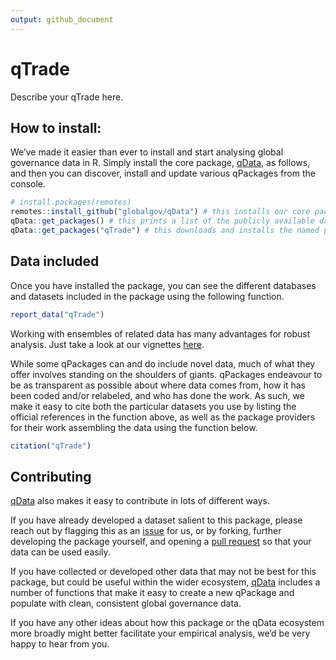 ```yaml
---
output: github_document
---
```


# qTrade

Describe your qTrade here.

## How to install:
We’ve made it easier than ever to install and start analysing global governance data in R. Simply install the core package, [qData](https://github.com/globalgov/qData), as follows, and then you can discover, install and update various qPackages from the console.

```r
# install.packages(remotes)
remotes::install_github("globalgov/qData") # this installs our core package, the only one you need to do independently
qData::get_packages() # this prints a list of the publicly available data packages currently available
qData::get_packages("qTrade") # this downloads and installs the named package
```

## Data included

Once you have installed the package, you can see the different databases and datasets included in the package using the following function.

```r
report_data("qTrade")
```

Working with ensembles of related data has many advantages for robust
analysis. Just take a look at our vignettes
[here](https://globalgov.github.io/qData/articles/user.html).

While some qPackages can and do include novel data, much of what they
offer involves standing on the shoulders of giants. qPackages endeavour
to be as transparent as possible about where data comes from, how it has
been coded and/or relabeled, and who has done the work. As such, we
make it easy to cite both the particular datasets you use by listing the
official references in the function above, as well as the package
providers for their work assembling the data using the function below.

``` r
citation("qTrade")
```

## Contributing

[qData](https://github.com/globalgov/qData) also makes it easy to
contribute in lots of different ways.

If you have already developed a dataset salient to this package, please
reach out by flagging this as an
[issue](https://github.com/globalgov/qTrade/issues) for us, or by
forking, further developing the package yourself, and opening a [pull
request](https://github.com/globalgov/qTrade/pulls) so that your data
can be used easily.

If you have collected or developed other data that may not be best for
this package, but could be useful within the wider ecosystem,
[qData](https://github.com/globalgov/qData) includes a number of
functions that make it easy to create a new qPackage and populate with
clean, consistent global governance data.

If you have any other ideas about how this package or the qData
ecosystem more broadly might better facilitate your empirical analysis,
we’d be very happy to hear from you.
